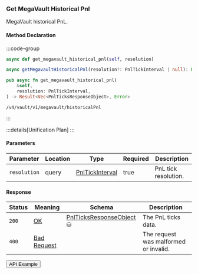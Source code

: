 
### Get MegaVault Historical Pnl

MegaVault historical PnL.

#### Method Declaration

:::code-group

```python [Python]
async def get_megavault_historical_pnl(self, resolution)
```

```typescript [TypeScript]
async getMegavaultHistoricalPnl(resolution?: PnlTickInterval | null): Promise<Data>
```

```rust [Rust]
pub async fn get_megavault_historical_pnl(
    &self,
    resolution: PnlTickInterval,
) -> Result<Vec<PnlTicksResponseObject>, Error>
```

```url [API]
/v4/vault/v1/megavault/historicalPnl
```

:::

:::details[Unification Plan]
:::

#### Parameters

| Parameter    | Location | Type              | Required | Description          |
| ------------ | -------- | ----------------- | -------- | -------------------- |
| `resolution` | query    | [PnlTickInterval] | true     | PnL tick resolution. |

#### Response

| Status | Meaning       | Schema                     | Description                           |
| ------ | ------------- | -------------------------- | ------------------------------------- |
| `200`  | [OK]          | [PnlTicksResponseObject] ⛁ | The PnL ticks data.                   |
| `400`  | [Bad Request] |                            | The request was malformed or invalid. |

<Button href="https://indexer.v4testnet.dydx.exchange/v4/vault/v1/megavault/historicalPnl?resolution=day">
  API Example
</Button>

[PnlTickInterval]: /types/pnl_tick_interval
[OK]: /types/ok
[PnlTicksResponseObject]: /types/pnl_ticks_response_object
[Bad Request]: /types/bad-request
